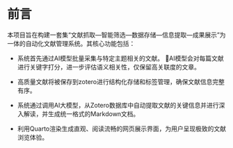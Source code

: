 # 前言 {.unnumbered}

本项目旨在构建一套集“文献抓取—智能筛选—数据存储—信息提取—成果展示”为一体的自动化文献管理系统。其核心功能包括：

-   系统首先通过AI模型批量采集与特定主题相关的文献。 AI模型会对每篇文献进行关键字打分，进一步评估语义相关性，仅保留高关联度的文章。

-   高质量文献将被保存到zotero进行结构化存储和标签管理，确保文献信息完整有序。

-   系统通过调用AI大模型，从Zotero数据库中自动提取文献的关键信息并进行深入解读，并生成统一格式的Markdown文档。

-   利用Quarto渲染生成直观、阅读流畅的网页展示界面，为用户呈现极致的文献浏览体验。
